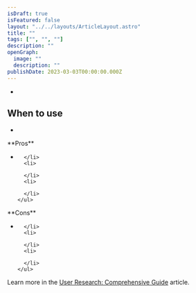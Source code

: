 ```yaml
---
isDraft: true
isFeatured: false
layout: "../../layouts/ArticleLayout.astro"
title: ""
tags: ["", "", ""]
description: ""
openGraph:
  image: ""
  description: ""
publishDate: 2023-03-03T00:00:00.000Z
---
```


-

## When to use

-

<div class="mt-8 mb-8 grid grid-cols-2 divide-x overflow-hidden rounded-md border">
  <div class="py-6 px-10">
    **Pros**
    <ul>
      <li>

      </li>
      <li>

      </li>
      <li>

      </li>
    </ul>

  </div>
  <div class="py-6 px-10">
    **Cons**
    <ul>
      <li>

      </li>
      <li>

      </li>
      <li>

      </li>
    </ul>

  </div>
</div>

Learn more in the [User Research: Comprehensive Guide](/blog/user-research-comprehensive-guide) article.
